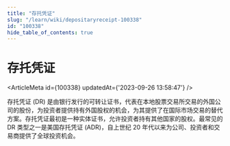 ```yaml
---
title: "存托凭证"
slug: "/learn/wiki/depositaryreceipt-100338"
id: "100338"
hide_table_of_contents: true
---
```



# 存托凭证

<ArticleMeta id={100338} updatedAt={'2023-09-26 13:58:47'} />
<div className='border-solid border-b border-t-0 my-4 border-[var(--ifm-color-gray-300)]' />

存托凭证 (DR) 是由银行发行的可转让证书，代表在本地股票交易所交易的外国公司的股份，为投资者提供持有外国股权的机会，为其提供了在国际市场交易的替代方案。存托凭证最初是一种实体证书，允许投资者持有其他国家的股权。最常见的 DR 类型之一是美国存托凭证 (ADR)，自上世纪 20 年代以来为公司、投资者和交易商提供了全球投资机会。
